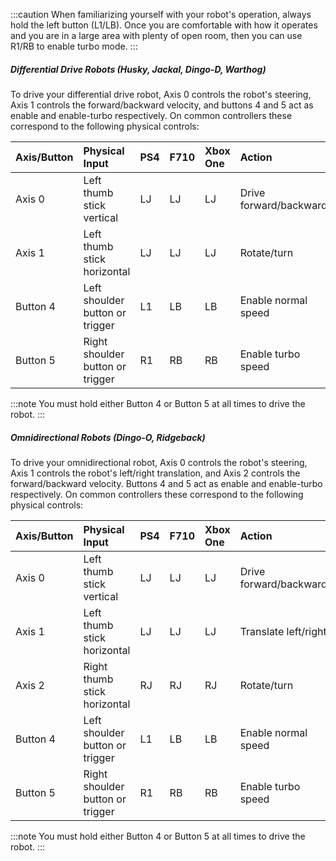 :::caution
When familiarizing yourself with your robot's operation, always hold the left button (L1/LB). Once you are comfortable
with how it operates and you are in a large area with plenty of open room, then you can use R1/RB to enable
turbo mode.
:::

##### Differential Drive Robots (Husky, Jackal, Dingo-D, Warthog)

To drive your differential drive robot, Axis 0 controls the robot's steering, Axis 1 controls the
forward/backward velocity, and buttons 4 and 5 act as enable and enable-turbo respectively. On common
controllers these correspond to the following physical controls:

| Axis/Button | Physical Input                   | PS4 | F710 | Xbox One | Action                 |
| :---------- | :------------------------------- | :-- | :--- | :------- | :--------------------- |
| Axis 0      | Left thumb stick vertical        | LJ  | LJ   | LJ       | Drive forward/backward |
| Axis 1      | Left thumb stick horizontal      | LJ  | LJ   | LJ       | Rotate/turn            |
| Button 4    | Left shoulder button or trigger  | L1  | LB   | LB       | Enable normal speed    |
| Button 5    | Right shoulder button or trigger | R1  | RB   | RB       | Enable turbo speed     |

:::note
You must hold either Button 4 or Button 5 at all times to drive the robot.
:::

##### Omnidirectional Robots (Dingo-O, Ridgeback)

To drive your omnidirectional robot, Axis 0 controls the robot's steering, Axis 1 controls the robot's
left/right translation, and Axis 2 controls the forward/backward velocity. Buttons 4 and 5 act as enable and
enable-turbo respectively. On common controllers these correspond to the following physical controls:

| Axis/Button | Physical Input                   | PS4 | F710 | Xbox One | Action                 |
| :---------- | :------------------------------- | :-- | :--- | :------- | :--------------------- |
| Axis 0      | Left thumb stick vertical        | LJ  | LJ   | LJ       | Drive forward/backward |
| Axis 1      | Left thumb stick horizontal      | LJ  | LJ   | LJ       | Translate left/right   |
| Axis 2      | Right thumb stick horizontal     | RJ  | RJ   | RJ       | Rotate/turn            |
| Button 4    | Left shoulder button or trigger  | L1  | LB   | LB       | Enable normal speed    |
| Button 5    | Right shoulder button or trigger | R1  | RB   | RB       | Enable turbo speed     |

:::note
You must hold either Button 4 or Button 5 at all times to drive the robot.
:::
